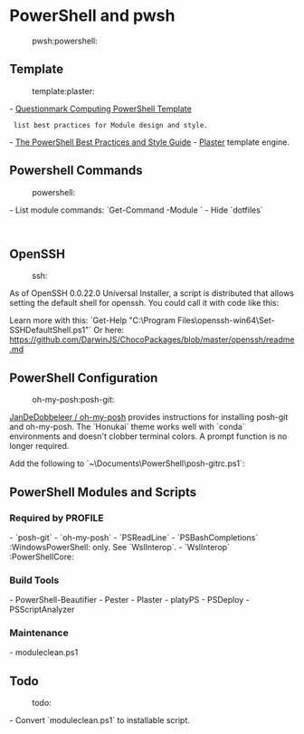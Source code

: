 = PowerShell and pwsh =
:pwsh:powershell:

== Template ==
:template:plaster:

- [[https://github.com/questionmark/PowerShellTemplate|Questionmark Computing PowerShell Template]]
  list best practices for Module design and style.
- [[https://poshcode.gitbooks.io/powershell-practice-and-style/|The PowerShell Best Practices and Style Guide]]
- [[https://github.com/powershell/Plaster/|Plaster]] template engine.

== Powershell Commands ==
:powershell:

- List module commands: `Get-Command -Module <ModuleName>`
- Hide `dotfiles`

  {{{ powershell
  Get-ChildItem "$env:USERPROFILE" | # -recurse -force |
      Where-Object {$_.name -like ".*" -and $_.attributes -match 'Hidden' -eq $false} |
      Set-ItemProperty -name Attributes -value ([System.IO.FileAttributes]::Hidden)
  }}}

== OpenSSH ==
:ssh:

As of OpenSSH 0.0.22.0 Universal Installer, a script is distributed that allows
setting the default shell for openssh. You could call it with code like this:

{{{ powershell
    If (Test-Path "C:\Program Files\openssh-win64\Set-SSHDefaultShell.ps1")
      {& "C:\Program Files\openssh-win64\Set-SSHDefaultShell.ps1" [PARAMETERS]}
}}}

Learn more with this: `Get-Help "C:\Program Files\openssh-win64\Set-SSHDefaultShell.ps1"`
Or here: https://github.com/DarwinJS/ChocoPackages/blob/master/openssh/readme.md

== PowerShell Configuration ==
:oh-my-posh:posh-git:

[[https://github.com/JanDeDobbeleer/oh-my-posh|JanDeDobbeleer / oh-my-posh]]
provides instructions for installing posh-git and oh-my-posh. The `Honukai` theme
works well with `conda` environments and doesn't clobber terminal colors. A
prompt function is no longer required.

Add the following to `~\Documents\PowerShell\posh-gitrc.ps1`:

{{{ powershell
Import-Module posh-git
Import-Module oh-my-posh
Set-Theme Honukai
}}}

== PowerShell Modules and Scripts ==

=== Required by PROFILE ===

- `posh-git`
- `oh-my-posh`
- `PSReadLine`
- `PSBashCompletions` :WindowsPowerShell: only. See `WslInterop`.
- `WslInterop` :PowerShellCore:

=== Build Tools ===

- PowerShell-Beautifier
- Pester
- Plaster
- platyPS
- PSDeploy
- PSScriptAnalyzer

=== Maintenance ===

- moduleclean.ps1

== Todo ==
:todo:

- Convert `moduleclean.ps1` to installable script.
